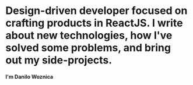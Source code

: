 # Design-driven developer focused on crafting products in ReactJS. I write about new technologies, how I've solved some problems, and bring out my side-projects.

#### I'm **Danilo Woznica**
